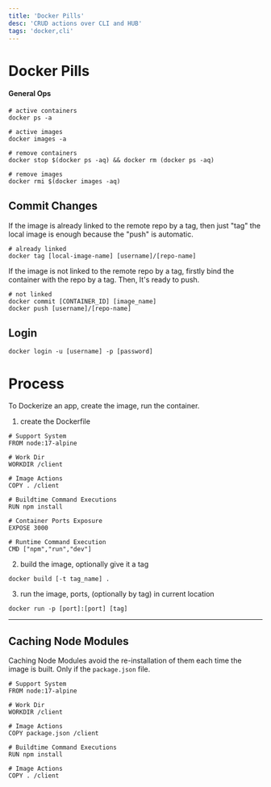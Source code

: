 ```yaml
---
title: 'Docker Pills'
desc: 'CRUD actions over CLI and HUB'
tags: 'docker,cli'
---
```


# Docker Pills

#### General Ops

```
# active containers
docker ps -a

# active images
docker images -a

# remove containers
docker stop $(docker ps -aq) && docker rm (docker ps -aq)

# remove images
docker rmi $(docker images -aq)
```

## Commit Changes

If the image is already linked to the remote repo by a tag, then just "tag" the local image is enough because the "push" is automatic.

```
# already linked
docker tag [local-image-name] [username]/[repo-name]
```

If the image is not linked to the remote repo by a tag, firstly bind the container with the repo by a tag. Then, It's ready to push.

```
# not linked
docker commit [CONTAINER_ID] [image_name]
docker push [username]/[repo-name]
```

## Login

```
docker login -u [username] -p [password]
```

# Process

To Dockerize an app, create the image, run the container.

1. create the Dockerfile

```
# Support System
FROM node:17-alpine

# Work Dir
WORKDIR /client

# Image Actions
COPY . /client

# Buildtime Command Executions
RUN npm install

# Container Ports Exposure
EXPOSE 3000

# Runtime Command Execution
CMD ["npm","run","dev"]
```

2. build the image, optionally give it a tag

```
docker build [-t tag_name] .    
```

3. run the image, ports, (optionally by tag) in current location

```
docker run -p [port]:[port] [tag]
```


---


## Caching Node Modules

Caching Node Modules avoid the re-installation of them each time the image is built. Only if the `package.json` file.

```
# Support System
FROM node:17-alpine

# Work Dir
WORKDIR /client

# Image Actions
COPY package.json /client

# Buildtime Command Executions
RUN npm install

# Image Actions
COPY . /client
```













